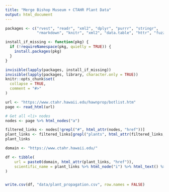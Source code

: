 ```yaml
---
title: "Merge Bishop Museum + CTAHR Plant Data"
output: html_document
---
```


```r

packages <- c("rvest", "readr", "xml2", "dplyr", "purrr", "stringr",
              "rmarkdown", "knitr", "xml2", "data.table", "httr", "fuzzyjoin")

install_if_missing <- function(pkg) {
  if (!requireNamespace(pkg, quietly = TRUE)) {
    install.packages(pkg)
  }
}

invisible(lapply(packages, install_if_missing))
invisible(lapply(packages, library, character.only = TRUE))
knitr::opts_chunk$set(
  collapse = TRUE,
  comment = "#>"
)

```
```r
url <- "https://www.ctahr.hawaii.edu/hawnprop/botlist.htm"
page <- read_html(url)

# Get all <li> nodes
nodes <- page %>% html_nodes("a")

filtered_links <- nodes[!grepl("#", html_attr(nodes, "href"))]
plant_links <- filtered_links[grepl("plants", html_attr(filtered_links, "href"))]
plant_links

domain <- "https://www.ctahr.hawaii.edu/"

df <- tibble(
    url = paste0(domain, html_attr(plant_links, "href")),
    scientific_name = plant_links %>% html_node("i") %>% html_text() %>% trimws()
)


write.csv(df, "data/plant_propagation.csv", row.names = FALSE)
```
